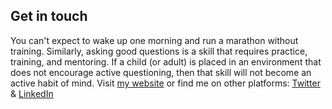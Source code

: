 ## Get in touch
You can't expect to wake up one morning and run a marathon without training. Similarly, asking good questions is a skill that requires practice, training, and mentoring. If a child (or adult) is placed in an environment that does not encourage active questioning, then that skill will not become an active habit of mind.
Visit [my website](https://www.lekoarts.de?utm_source=cara&utm_medium=Starter) or find me on other platforms: [Twitter](https://www.twitter.com/lekoarts_de) & [LinkedIn](https://www.linkedin.com/in/lennart-joergens/)
